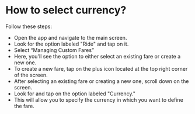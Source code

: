 # How to select currency?

Follow these steps:

* Open the app and navigate to the main screen.
* Look for the option labeled "Ride" and tap on it. 
* Select “Managing Custom Fares”
* Here, you'll see the option to either select an existing fare or create a new one.
* To create a new fare, tap on the plus icon located at the top right corner of the screen.
* After selecting an existing fare or creating a new one, scroll down on the screen.
* Look for and tap on the option labeled "Currency."
* This will allow you to specify the currency in which you want to define the fare.
